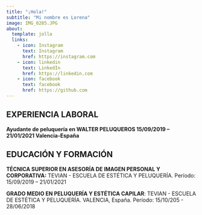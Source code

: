 ```yaml
---
title: "¡Hola!"
subtitle: "Mi nombre es Lorena"
image: IMG_0285.JPG
about:
  template: jolla
  links:
    - icon: Instagram
      text: Instagram
      href: https://instagram.com
    - icon: linkedin
      text: LinkedIn
      href: https://linkedin.com
    - icon: facebook
      text: facebook
      href: https://github.com
---
```


## EXPERIENCIA LABORAL

**Ayudante de peluquería en WALTER PELUQUEROS 15/09/2019 – 21/01/2021 Valencia-España**

## EDUCACIÓN Y FORMACIÓN

**TÉCNICA SUPERIOR EN ASESORÍA DE IMAGEN PERSONAL Y CORPORATIVA:** TEVIAN - ESCUELA DE ESTÉTICA Y PELUQUERÍA. Período: 15/09/2019 – 21/01/2021

**GRADO MEDIO EN PELUQUERÍA Y ESTÉTICA CAPILAR**: TEVIAN - ESCUELA DE ESTÉTICA Y PELUQUERÍA. VALENCIA, España. Período: 15/10/205 - 28/06/2018

